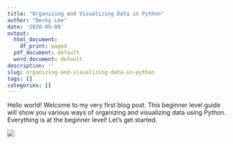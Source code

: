 ```yaml
---
title: "Organizing and Visualizing Data in Python"
author: "Becky Lee"
date: '2020-05-09'
output:
  html_document:
    df_print: paged
  pdf_document: default
  word_document: default
description: ''
slug: organizing-and-visualizing-data-in-python
tags: []
categories: []
---
```

Hello world! Welcome to my very first blog post. This beginner level guide will show you various ways of organizing and visualizing data using Python. Everything is at the beginner level! Let's get started.

![](/blog/pythontutorial_files/1.JPG)